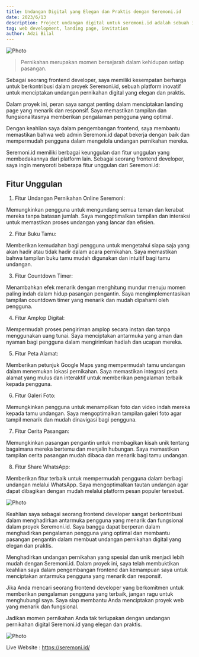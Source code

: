 ```yaml
---
title: Undangan Digital yang Elegan dan Praktis dengan Seremoni.id
date: 2023/6/13
description: Project undangan digital untuk seremoni.id adalah sebuah inisiatif yang bertujuan untuk menyediakan platform inovatif dan praktis bagi pengguna dalam menciptakan undangan pernikahan digital yang elegan dan personalizable, memungkinkan mereka untuk berbagi momen bahagia mereka secara modern dan efisien.
tag: web development, landing page, invitation
author: Adzi Bilal
---
```



<Image
  src="/images/seremoni/1.jpg"
  alt="Photo"
  width={1125}
  height={750}
  priority
  className="next-image"
/>

> Pernikahan merupakan momen bersejarah dalam kehidupan setiap pasangan. 

Sebagai seorang frontend developer, saya memiliki kesempatan berharga untuk berkontribusi dalam proyek Seremoni.id, sebuah platform inovatif untuk menciptakan undangan pernikahan digital yang elegan dan praktis.

Dalam proyek ini, peran saya sangat penting dalam menciptakan landing page yang menarik dan responsif. Saya memastikan tampilan dan fungsionalitasnya memberikan pengalaman pengguna yang optimal. 

Dengan keahlian saya dalam pengembangan frontend, saya membantu memastikan bahwa web admin Seremoni.id dapat bekerja dengan baik dan mempermudah pengguna dalam mengelola undangan pernikahan mereka.

Seremoni.id memiliki berbagai keunggulan dan fitur unggulan yang membedakannya dari platform lain. Sebagai seorang frontend developer, saya ingin menyoroti beberapa fitur unggulan dari Seremoni.id:

## Fitur Unggulan

1. Fitur Undangan Pernikahan Online Seremoni: 

Memungkinkan pengguna untuk mengundang semua teman dan kerabat mereka tanpa batasan jumlah. Saya mengoptimalkan tampilan dan interaksi untuk memastikan proses undangan yang lancar dan efisien.

2. Fitur Buku Tamu: 

Memberikan kemudahan bagi pengguna untuk mengetahui siapa saja yang akan hadir atau tidak hadir dalam acara pernikahan. Saya memastikan bahwa tampilan buku tamu mudah digunakan dan intuitif bagi tamu undangan.

3. Fitur Countdown Timer: 

Menambahkan efek menarik dengan menghitung mundur menuju momen paling indah dalam hidup pasangan pengantin. Saya mengimplementasikan tampilan countdown timer yang menarik dan mudah dipahami oleh pengguna.

4. Fitur Amplop Digital: 

Mempermudah proses pengiriman amplop secara instan dan tanpa menggunakan uang tunai. Saya menciptakan antarmuka yang aman dan nyaman bagi pengguna dalam mengirimkan hadiah dan ucapan mereka.

5. Fitur Peta Alamat: 

Memberikan petunjuk Google Maps yang mempermudah tamu undangan dalam menemukan lokasi pernikahan. Saya memastikan integrasi peta alamat yang mulus dan interaktif untuk memberikan pengalaman terbaik kepada pengguna.

6. Fitur Galeri Foto: 

Memungkinkan pengguna untuk menampilkan foto dan video indah mereka kepada tamu undangan. Saya mengoptimalkan tampilan galeri foto agar tampil menarik dan mudah dinavigasi bagi pengguna.

7. Fitur Cerita Pasangan: 

Memungkinkan pasangan pengantin untuk membagikan kisah unik tentang bagaimana mereka bertemu dan menjalin hubungan. Saya memastikan tampilan cerita pasangan mudah dibaca dan menarik bagi tamu undangan.

8. Fitur Share WhatsApp: 

Memberikan fitur terbaik untuk mempermudah pengguna dalam berbagi undangan melalui WhatsApp. Saya mengoptimalkan tautan undangan agar dapat dibagikan dengan mudah melalui platform pesan populer tersebut.

<Image
  src="/images/seremoni/2.jpg"
  alt="Photo"
  width={1125}
  height={750}
  priority
  className="next-image"
/>

Keahlian saya sebagai seorang frontend developer sangat berkontribusi dalam menghadirkan antarmuka pengguna yang menarik dan fungsional dalam proyek Seremoni.id. Saya bangga dapat berperan dalam menghadirkan pengalaman pengguna yang optimal dan membantu pasangan pengantin dalam membuat undangan pernikahan digital yang elegan dan praktis.

Menghadirkan undangan pernikahan yang spesial dan unik menjadi lebih mudah dengan Seremoni.id. Dalam proyek ini, saya telah membuktikan keahlian saya dalam pengembangan frontend dan kemampuan saya untuk menciptakan antarmuka pengguna yang menarik dan responsif.

Jika Anda mencari seorang frontend developer yang berkomitmen untuk memberikan pengalaman pengguna yang terbaik, jangan ragu untuk menghubungi saya. Saya siap membantu Anda menciptakan proyek web yang menarik dan fungsional.

Jadikan momen pernikahan Anda tak terlupakan dengan undangan pernikahan digital Seremoni.id yang elegan dan praktis.

<Image
  src="/images/seremoni/3.jpg"
  alt="Photo"
  width={1125}
  height={750}
  priority
  className="next-image"
/>

Live Website : https://seremoni.id/



